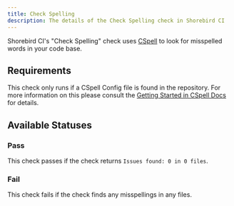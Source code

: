 ```yaml
---
title: Check Spelling
description: The details of the Check Spelling check in Shorebird CI
---
```


Shorebird CI's "Check Spelling" check uses [CSpell](https://cspell.org/docs/) to
look for misspelled words in your code base.

## Requirements

This check only runs if a CSpell Config file is found in the repository. For
more information on this please consult the
[Getting Started in CSpell Docs](https://cspell.org/docs/getting-started#1-create-a-configuration-file)
for details.

## Available Statuses

### Pass

This check passes if the check returns `Issues found: 0 in 0 files`.

### Fail

This check fails if the check finds any misspellings in any files.
